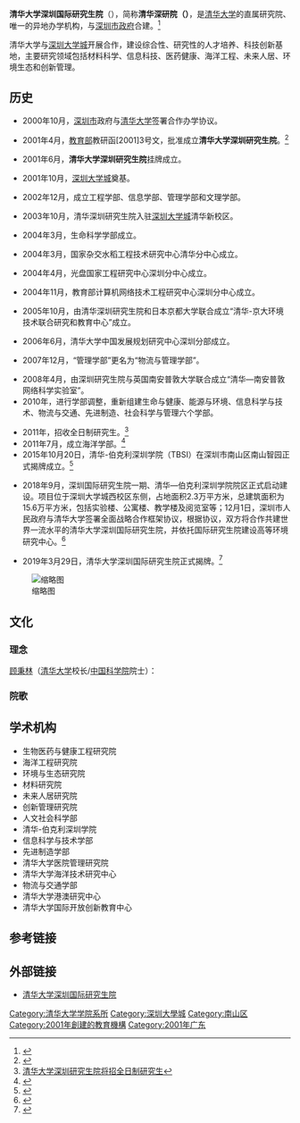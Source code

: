 {{Infobox University Department
 |名称              = 清华大学深圳国际研究生院
 |其他名称        = Tsinghua Shenzhen International Graduate School
 |徽标              = 
 |徽标说明        =
 |图像名称        = Stacked_Logo_of_SIGS.png
 |图像大小        =300px 
 |图像说明        = 
 |隶属              =[[清华大学|清华大学]]
 |建立时间        =2001年
 |关闭时间        =
 |类型              =学院
 |下属              =7个学部
 |主管官员        =
 |主席              =
 |党委书记        =[[武晓峰|武晓峰]]
 |院长              =[[杨斌|杨斌]]
 |常务副院长     =[[高虹|高虹]]
 |副院长              =康飞宇、左剑恶、马岚、张传杰、陈伟坚
 |系主任           =
 |所长              =
 |部长              =
 |主任              =
 |头衔              =
 |头衔人名        =
 |教师              =150余人
 |员工              =
 |学生              =
 |本科生           =
 |研究生           =
 |博士生           =
 |其他学生        =
 |地址              = {{CHN}}[[广东省|广东省]][[深圳市|深圳市]][[南山区|南山区]]西丽大学城清华园区
 |国家              =
 |省                 =
 |市                 =
 |坐标              = {{coord|display=it}}
 |网址              = {{official URL}}
 |标志              =
 |脚注              =
}}
'''清华大学深圳国际研究生院'''（{{lang-en|Tsinghua Shenzhen International Graduate School}}），简称'''清华深研院（{{lang-en|Tsinghua SIGS}}）'''，是[[清华大学|清华大学]]的直属研究院、唯一的异地办学机构，与[[深圳市政府|深圳市政府]]合建。<ref>{{Cite web |url=http://www.sz.tsinghua.edu.cn/xxgk/ |title=清华大学深圳国际研究生院：学院概况 |access-date=2010-09-29 |archive-url=https://web.archive.org/web/20100906221758/http://www.sz.tsinghua.edu.cn/xxgk/ |archive-date=2010-09-06 |dead-url=yes }}</ref>

清华大学与[[深圳大学城|深圳大学城]]开展合作，建设综合性、研究性的人才培养、科技创新基地，主要研究领域包括材料科学、信息科技、医药健康、海洋工程、未来人居、环境生态和创新管理。

==历史==

*2000年10月，[[深圳市|深圳市]]政府与[[清华大学|清华大学]]签署合作办学协议。

*2001年4月，[[中华人民共和国教育部|教育部]]教研函[2001]3号文，批准成立'''清华大学深圳研究生院'''。<ref>{{Cite web |url=http://www.law-lib.com/law/law_view.asp?id=303481 |title=深圳市人民政府关于印发清华大学深圳研究生院等三所研究生院机构编制和办学投入办法的通知 |access-date=2010-09-29 |archive-date=2020-08-04 |archive-url=https://web.archive.org/web/20200804133754/http://www.law-lib.com/law/law_view.asp?id=303481 |dead-url=no }}</ref>

*2001年6月，'''清华大学深圳研究生院'''挂牌成立。

*2001年10月，[[深圳大学城|深圳大学城]]奠基。

*2002年12月，成立工程学部、信息学部、管理学部和文理学部。

*2003年10月，清华深圳研究生院入驻[[深圳大学城|深圳大学城]]清华新校区。

*2004年3月，生命科学学部成立。

*2004年3月，国家杂交水稻工程技术研究中心清华分中心成立。

*2004年4月，光盘国家工程研究中心深圳分中心成立。

*2004年11月，教育部计算机网络技术工程研究中心深圳分中心成立。

*2005年10月，由清华深圳研究生院和日本京都大学联合成立“清华-京大环境技术联合研究和教育中心”成立。

*2006年6月，清华大学中国发展规划研究中心深圳分部成立。

*2007年12月，“管理学部”更名为“物流与管理学部”。

*2008年4月，由深圳研究生院与英国南安普敦大学联合成立“清华—南安普敦网络科学实验室”。
*2010年，进行学部调整，重新组建生命与健康、能源与环境、信息科学与技术、物流与交通、先进制造、社会科学与管理六个学部。

*2011年，招收全日制研究生。<ref>[http://www.szlgnews.com/lgnews/content/2010-09/12/content_4915269.htm 清华大学深圳研究生院将招全日制研究生]{{Dead link|date=2018年9月 |bot=InternetArchiveBot |fix-attempted=yes }}</ref>
*2011年7月，成立海洋学部。<ref>{{Cite web|title=清华深圳研究生院 成立海洋学部_新闻台_中国网络电视台|url=http://news.cntv.cn/20110803/109464.shtml|accessdate=2019-08-09|work=news.cntv.cn|archive-date=2019-08-09|archive-url=https://web.archive.org/web/20190809043642/http://news.cntv.cn/20110803/109464.shtml|dead-url=no}}</ref>
*2015年10月20日，清华-伯克利深圳学院（TBSI）在深圳市南山区南山智园正式揭牌成立。<ref>{{Cite web|title=清华-伯克利深圳学院今揭牌 - 清华大学新闻网|url=https://www.tsinghua.edu.cn/publish/news/4207/2015/20151020155231917890483/20151020155231917890483_.html|accessdate=2019-08-09|work=www.tsinghua.edu.cn|archive-url=https://web.archive.org/web/20190809043644/https://www.tsinghua.edu.cn/publish/news/4207/2015/20151020155231917890483/20151020155231917890483_.html|archive-date=2019-08-09|dead-url=yes}}</ref>

*2018年9月，深圳国际研究生院一期、清华—伯克利深圳学院院区正式启动建设。项目位于深圳大学城西校区东侧，占地面积2.3万平方米，总建筑面积为15.6万平方米，包括实验楼、公寓楼、教学楼及阅览室等；12月1日，深圳市人民政府与清华大学签署全面战略合作框架协议，根据协议，双方将合作共建世界一流水平的清华大学深圳国际研究生院，并依托国际研究生院建设高等环境研究中心。<ref>{{Cite news|url=http://news.tsinghua.edu.cn/publish/thunews/9649/2018/20181201210613086464997/20181201210613086464997_.html|title=清华大学与深圳市人民政府签署全面战略合作框架协议|author=|date=|work=清华新闻网|accessdate=|archive-url=https://web.archive.org/web/20181220033849/http://news.tsinghua.edu.cn/publish/thunews/9649/2018/20181201210613086464997/20181201210613086464997_.html|archive-date=2018-12-20|dead-url=yes}}</ref>

*2019年3月29日，清华大学深圳国际研究生院正式揭牌。<ref>{{Cite  news|url=http://www.sigs.tsinghua.edu.cn/lsyg/index.jhtml|title=清华大学深圳国际研究生院历史沿革|accessdate=2019-06-04|archive-date=2020-09-27|archive-url=https://web.archive.org/web/20200927041448/https://www.sigs.tsinghua.edu.cn/lsyg/index.jhtml|dead-url=no}}</ref>
[[File:Teaching_Building_of_the_Graduate_School_at_Shenzhen,_Tsinghua_University1.jpg|缩略图]]

== 文化 ==
===理念===
[[顾秉林|顾秉林]]（[[清华大学|清华大学]]校长/[[中国科学院|中国科学院]]院士）：
{{quote|立足深圳，根系清华，胸怀祖国，放眼世界。<br/>Located in Shenzhen, rooted in Tsinghua, with China in mind, view the world.}}
===院歌===
{{quote|
根系清华雨露阳光，立足深圳谱写华章;<br/>
莘莘学子来自八方，深研博学为国争光;<br/>
清华精神光大发扬，为学为人厚德自强;<br/>
创业创新奋发向上，紫荆盛开南国飘香。
}}
==学术机构==
*生物医药与健康工程研究院
*海洋工程研究院
*环境与生态研究院
*材料研究院
*未来人居研究院 
*创新管理研究院
*人文社会科学部
*清华-伯克利深圳学院
*信息科学与技术学部
*先进制造学部
*清华大学医院管理研究院
*清华大学海洋技术研究中心
*物流与交通学部
*清华大学港澳研究中心
*清华大学国际开放创新教育中心

== 参考链接 ==
{{Reflist}}
==外部链接==
* [http://www.sigs.tsinghua.edu.cn/ 清华大学深圳国际研究生院] {{Wayback|url=http://www.sigs.tsinghua.edu.cn/ |date=20210331003932 }}

{{清华大学/院系}}
{{深圳大学城}}
{{粤港澳高校联盟}}
{{SIFCUL}}
{{深圳高等院校}}
{{深圳}}
[[Category:清华大学学院系所|Category:清华大学学院系所]]
[[Category:深圳大學城|Category:深圳大學城]]
[[Category:南山区|Category:南山区]]
[[Category:2001年創建的教育機構|Category:2001年創建的教育機構]]
[[Category:2001年广东|Category:2001年广东]]